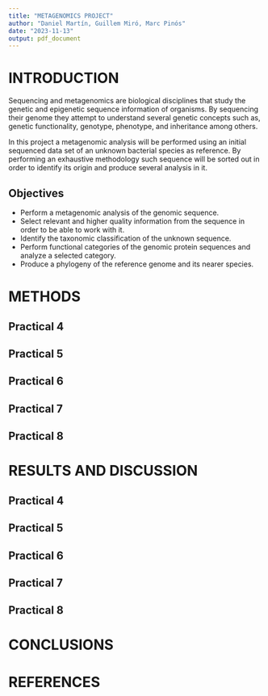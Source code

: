 ```yaml
---
title: "METAGENOMICS PROJECT"
author: "Daniel Martín, Guillem Miró, Marc Pinós"
date: "2023-11-13"
output: pdf_document
---
```



# INTRODUCTION
Sequencing and metagenomics are biological disciplines that study the genetic and epigenetic sequence information of organisms. By sequencing their genome they attempt to understand several genetic concepts such as, genetic functionality, genotype, phenotype, and inheritance among others.  


In this project a metagenomic analysis will be performed using an initial sequenced data set of an unknown bacterial species as reference. By performing an exhaustive methodology such sequence will be sorted out in order to identify its origin and produce several analysis in it. 


## Objectives
- Perform a metagenomic analysis of the genomic sequence.
- Select relevant and higher quality information from the sequence in order to be able to work with it. 
- Identify the taxonomic classification of the unknown sequence.
- Perform functional categories of the genomic protein sequences and analyze a selected category.
- Produce a phylogeny of the reference genome and its nearer species. 


# METHODS

## Practical 4
## Practical 5
## Practical 6
## Practical 7
## Practical 8


# RESULTS AND DISCUSSION

## Practical 4
## Practical 5
## Practical 6
## Practical 7
## Practical 8

# CONCLUSIONS

# REFERENCES